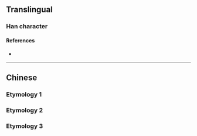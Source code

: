 {{also|吅}}
{{character info}}
==Translingual==

===Han character===
{{Han char|rn=30|rad=口|as=03|sn=6|four=|canj=RR|ids=⿱口口}}

====References====
* {{Han ref|kx=0177.021|hdz=10577.120|uh=5415}}

----

==Chinese==

===Etymology 1===
{{zh-see|呂|sv}}

===Etymology 2===
{{zh-see|旅|ss}}

===Etymology 3===
{{zh-see|膂|ss}}